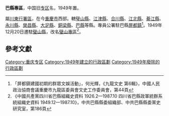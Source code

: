 '''巴縣專區'''，中国旧[[专区|专区]]名，1949年置。

屬[[川東行署區|川東行署區]]，在今[[重慶市|重慶市]]西部。轄[[璧山縣|璧山縣]]、[[江津縣|江津縣]]、[[合川县_(中华民国)|合川縣]]、[[江北縣|江北縣]]、[[綦江縣|綦江縣]]、[[永川縣|永川縣]]、[[榮昌縣|榮昌縣]]、[[大足縣|大足縣]]、[[銅梁縣|銅梁縣]]、[[巴縣_(北周)|巴縣]]等縣。專員公署駐巴縣[[屏都鎮|屏都鎮]]<ref>「屏都鎮建國初期的群眾文娛活動」，何光輝，《九龍文史 第6輯》，中國人民政治協商會議重慶市九龍區委員會文史工作委員會，第44頁</ref>。1949年12月20日遷駐[[璧山縣|璧山縣]]，改名[[璧山專區|璧山專區]]<ref>《中國共產黨四川省巴縣組織史資料 1926.2—1987.10 四川省巴縣政軍統群系統組織史資料 1949.12—1987.10》，中共巴縣縣委組織部、中共巴縣縣委黨史研究室，第186頁</ref>。 

==參考文獻==
{{reflist}}

{{中华人民共和国行政区划小作品}}
[[Category:重庆专区|Category:重庆专区]]
[[Category:1949年建立的行政區劃|Category:1949年建立的行政區劃]]
[[Category:1949年廢除的行政區劃|Category:1949年廢除的行政區劃]]